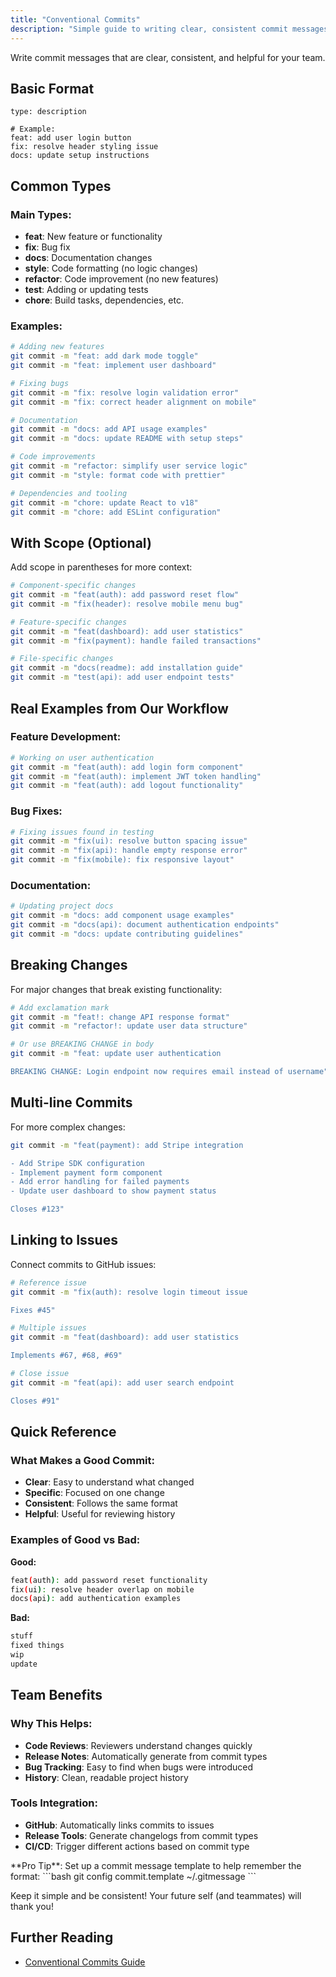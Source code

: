 ```yaml
---
title: "Conventional Commits"
description: "Simple guide to writing clear, consistent commit messages"
---
```



Write commit messages that are clear, consistent, and helpful for your team.

## Basic Format

```
type: description

# Example:
feat: add user login button
fix: resolve header styling issue
docs: update setup instructions
```

## Common Types

### Main Types:
- **feat**: New feature or functionality
- **fix**: Bug fix
- **docs**: Documentation changes
- **style**: Code formatting (no logic changes)
- **refactor**: Code improvement (no new features)
- **test**: Adding or updating tests
- **chore**: Build tasks, dependencies, etc.

### Examples:
```bash
# Adding new features
git commit -m "feat: add dark mode toggle"
git commit -m "feat: implement user dashboard"

# Fixing bugs
git commit -m "fix: resolve login validation error"
git commit -m "fix: correct header alignment on mobile"

# Documentation
git commit -m "docs: add API usage examples"
git commit -m "docs: update README with setup steps"

# Code improvements
git commit -m "refactor: simplify user service logic"
git commit -m "style: format code with prettier"

# Dependencies and tooling
git commit -m "chore: update React to v18"
git commit -m "chore: add ESLint configuration"
```

## With Scope (Optional)

Add scope in parentheses for more context:

```bash
# Component-specific changes
git commit -m "feat(auth): add password reset flow"
git commit -m "fix(header): resolve mobile menu bug"

# Feature-specific changes  
git commit -m "feat(dashboard): add user statistics"
git commit -m "fix(payment): handle failed transactions"

# File-specific changes
git commit -m "docs(readme): add installation guide"
git commit -m "test(api): add user endpoint tests"
```

## Real Examples from Our Workflow

### Feature Development:
```bash
# Working on user authentication
git commit -m "feat(auth): add login form component"
git commit -m "feat(auth): implement JWT token handling"
git commit -m "feat(auth): add logout functionality"
```

### Bug Fixes:
```bash
# Fixing issues found in testing
git commit -m "fix(ui): resolve button spacing issue"
git commit -m "fix(api): handle empty response error"
git commit -m "fix(mobile): fix responsive layout"
```

### Documentation:
```bash
# Updating project docs
git commit -m "docs: add component usage examples"
git commit -m "docs(api): document authentication endpoints"
git commit -m "docs: update contributing guidelines"
```

## Breaking Changes

For major changes that break existing functionality:

```bash
# Add exclamation mark
git commit -m "feat!: change API response format"
git commit -m "refactor!: update user data structure"

# Or use BREAKING CHANGE in body
git commit -m "feat: update user authentication

BREAKING CHANGE: Login endpoint now requires email instead of username"
```

## Multi-line Commits

For more complex changes:

```bash
git commit -m "feat(payment): add Stripe integration

- Add Stripe SDK configuration
- Implement payment form component  
- Add error handling for failed payments
- Update user dashboard to show payment status

Closes #123"
```

## Linking to Issues

Connect commits to GitHub issues:

```bash
# Reference issue
git commit -m "fix(auth): resolve login timeout issue

Fixes #45"

# Multiple issues
git commit -m "feat(dashboard): add user statistics

Implements #67, #68, #69"

# Close issue
git commit -m "feat(api): add user search endpoint

Closes #91"
```

## Quick Reference

### What Makes a Good Commit:
- **Clear**: Easy to understand what changed
- **Specific**: Focused on one change
- **Consistent**: Follows the same format
- **Helpful**: Useful for reviewing history

### Examples of Good vs Bad:

**Good:**
```bash
feat(auth): add password reset functionality
fix(ui): resolve header overlap on mobile
docs(api): add authentication examples
```

**Bad:**
```bash
stuff
fixed things
wip
update
```

## Team Benefits

### Why This Helps:
- **Code Reviews**: Reviewers understand changes quickly
- **Release Notes**: Automatically generate from commit types
- **Bug Tracking**: Easy to find when bugs were introduced
- **History**: Clean, readable project history

### Tools Integration:
- **GitHub**: Automatically links commits to issues
- **Release Tools**: Generate changelogs from commit types
- **CI/CD**: Trigger different actions based on commit type

<Aside type="tip">
  **Pro Tip**: Set up a commit message template to help remember the format:
  ```bash
  git config commit.template ~/.gitmessage
  ```
</Aside>

Keep it simple and be consistent! Your future self (and teammates) will thank you!

## Further Reading

- [Conventional Commits Guide](https://www.conventionalcommits.org/en/v1.0.0/)
